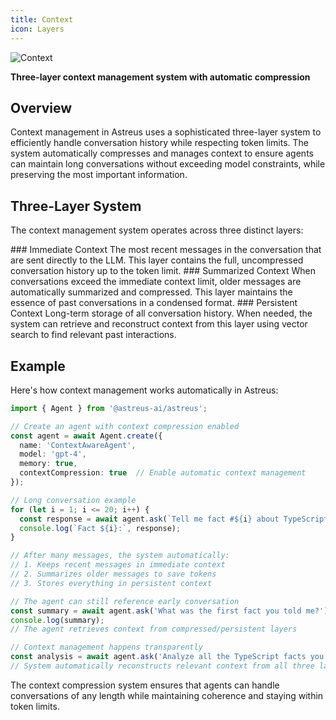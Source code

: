 ```yaml
---
title: Context
icon: Layers
---
```


![Context](/docs/context.webp)


**Three-layer context management system with automatic compression**

## Overview

Context management in Astreus uses a sophisticated three-layer system to efficiently handle conversation history while respecting token limits. The system automatically compresses and manages context to ensure agents can maintain long conversations without exceeding model constraints, while preserving the most important information.

## Three-Layer System

The context management system operates across three distinct layers:

<Steps>
<Step>
### Immediate Context
The most recent messages in the conversation that are sent directly to the LLM. This layer contains the full, uncompressed conversation history up to the token limit.
</Step>

<Step>
### Summarized Context
When conversations exceed the immediate context limit, older messages are automatically summarized and compressed. This layer maintains the essence of past conversations in a condensed format.
</Step>

<Step>
### Persistent Context
Long-term storage of all conversation history. When needed, the system can retrieve and reconstruct context from this layer using vector search to find relevant past interactions.
</Step>
</Steps>

## Example

Here's how context management works automatically in Astreus:

```typescript
import { Agent } from '@astreus-ai/astreus';

// Create an agent with context compression enabled
const agent = await Agent.create({
  name: 'ContextAwareAgent',
  model: 'gpt-4',
  memory: true,
  contextCompression: true  // Enable automatic context management
});

// Long conversation example
for (let i = 1; i <= 20; i++) {
  const response = await agent.ask(`Tell me fact #${i} about TypeScript`);
  console.log(`Fact ${i}:`, response);
}

// After many messages, the system automatically:
// 1. Keeps recent messages in immediate context
// 2. Summarizes older messages to save tokens
// 3. Stores everything in persistent context

// The agent can still reference early conversation
const summary = await agent.ask('What was the first fact you told me?');
console.log(summary);
// The agent retrieves context from compressed/persistent layers

// Context management happens transparently
const analysis = await agent.ask('Analyze all the TypeScript facts you shared');
// System automatically reconstructs relevant context from all three layers
```

The context compression system ensures that agents can handle conversations of any length while maintaining coherence and staying within token limits.